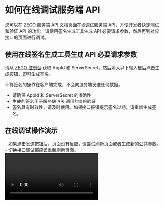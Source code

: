 
# 如何在线调试服务端 API

您可以在 ZEGO 服务端 API 文档页面在线调试服务端 API，方便开发者快速测试和验证 API 的功能。请使用签名生成工具生成 API 必要请求参数，然后再到对应接口的页面进行调试。

## 使用在线签名生成工具生成 API 必要请求参数

请从 [ZEGO 控制台](https://console.zego.im) 获取 AppId 和 ServerSecret，然后填入以下输入框后点击生成按钮，即可生成签名。

<Note title="说明">计算签名的操作在客户端完成，不会向服务端发送任何数据。</Note>
<Warning title="注意">
- 请确保 AppId 和 ServerSecret 的准确性
- 生成的签名用于服务端 API 调用的身份验证
- 签名具有时效性，请及时使用。如果接口报错提示签名过期，请重新生成签名。
</Warning>

<SignatureGenerator />

## 在线调试操作演示

<Warning title="注意">
- 如果点击发送按钮后，页面没有反应，请尝试刷新页面或者生成新的公共参数。
- 切换接口调试都应该重新刷新页面。
</Warning>

<Video src="https://media-resource.spreading.io/docuo/workspace564/27e54a759d23575969552654cb45bf89/a7b1b20981.mp4" />








